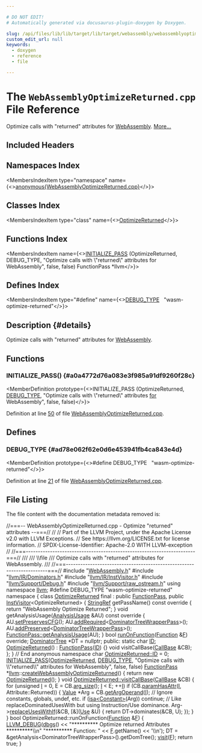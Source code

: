 ```yaml
---

# DO NOT EDIT!
# Automatically generated via docusaurus-plugin-doxygen by Doxygen.

slug: /api/files/lib/lib/target/lib/target/webassembly/webassemblyoptimizereturned-cpp
custom_edit_url: null
keywords:
  - doxygen
  - reference
  - file

---
```





# The `WebAssemblyOptimizeReturned.cpp` File Reference

<DoxygenPage pluginConfig={pluginConfig}>

Optimize calls with &quot;returned&quot; attributes for <a href="/docs/api/namespaces/llvm/webassembly">WebAssembly</a>. <a href="#details">More...</a>

## Included Headers

<IncludesList>
<IncludesListItem
  filePath="WebAssembly.h"
  permalink="/docs/api/files/lib/lib/target/lib/target/webassembly/webassembly-h"
  isLocal="true" />
<IncludesListItem
  filePath="llvm/IR/Dominators.h"
  permalink="/docs/api/files/include/include/llvm/include/llvm/ir/dominators-h"
  isLocal="true" />
<IncludesListItem
  filePath="llvm/IR/InstVisitor.h"
  permalink="/docs/api/files/include/include/llvm/include/llvm/ir/instvisitor-h"
  isLocal="true" />
<IncludesListItem
  filePath="llvm/Support/Debug.h"
  permalink="/docs/api/files/include/include/llvm/include/llvm/support/debug-h"
  isLocal="true" />
<IncludesListItem
  filePath="llvm/Support/raw_ostream.h"
  permalink="/docs/api/files/include/include/llvm/include/llvm/support/raw-ostream-h"
  isLocal="true" />
</IncludesList>

## Namespaces Index

<MembersIndex>

<MembersIndexItem
  type="namespace"
  name={<><a href="/docs/api/namespaces/anonymous-webassemblyoptimizereturned-cpp-">anonymous&#123;WebAssemblyOptimizeReturned.cpp&#125;</a></>}>
</MembersIndexItem>

</MembersIndex>

## Classes Index

<MembersIndex>

<MembersIndexItem
  type="class"
  name={<><a href="/docs/api/classes/anonymous-namespace-webassemblyoptimizereturned-cpp-/optimizereturned">OptimizeReturned</a></>}>
</MembersIndexItem>

</MembersIndex>

## Functions Index

<MembersIndex>

<MembersIndexItem
  name={<><a href="#a0a4772d76a083e3f985a91df9260f28c">INITIALIZE&#95;PASS</a> (OptimizeReturned, DEBUG&#95;TYPE, &quot;Optimize calls with \\&quot;returned\\&quot; attributes for WebAssembly&quot;, false, false) FunctionPass &#42;llvm</>}>
</MembersIndexItem>

</MembersIndex>

## Defines Index

<MembersIndex>

<MembersIndexItem
  type="#define"
  name={<><a href="#ad78e062f62e0d6e453941fb4ca843e4d">DEBUG&#95;TYPE</a>&nbsp;&nbsp;&nbsp;&quot;wasm-optimize-returned&quot;</>}>
</MembersIndexItem>

</MembersIndex>

## Description {#details}

Optimize calls with &quot;returned&quot; attributes for <a href="/docs/api/namespaces/llvm/webassembly">WebAssembly</a>.

<SectionDefinition>

## Functions

### INITIALIZE&#95;PASS() {#a0a4772d76a083e3f985a91df9260f28c}

<MemberDefinition
  prototype={<>INITIALIZE&#95;PASS (OptimizeReturned, <a href="/docs/api/files/include/include/llvm/include/llvm/adt/genericcycleimpl-h/#ad78e062f62e0d6e453941fb4ca843e4d">DEBUG&#95;TYPE</a>, &quot;Optimize calls with \\&quot;returned\\&quot; attributes <a href="/docs/api/files/lib/lib/target/lib/target/aarch64/aarch64expandpseudoinsts-cpp/#a4cfc8b177e8521a4b496ae2edff6244f">for</a> WebAssembly&quot;, false, false)</>}>

Definition at line <a href="#l00050">50</a> of file <a href="/docs/api/files/lib/lib/target/lib/target/webassembly/webassemblyoptimizereturned-cpp">WebAssemblyOptimizeReturned.cpp</a>.
</MemberDefinition>

</SectionDefinition>

<SectionDefinition>

## Defines

### DEBUG&#95;TYPE {#ad78e062f62e0d6e453941fb4ca843e4d}

<MemberDefinition
  prototype={<>#define DEBUG&#95;TYPE&nbsp;&nbsp;&nbsp;&quot;wasm-optimize-returned&quot;</>}>

Definition at line <a href="#l00021">21</a> of file <a href="/docs/api/files/lib/lib/target/lib/target/webassembly/webassemblyoptimizereturned-cpp">WebAssemblyOptimizeReturned.cpp</a>.
</MemberDefinition>

</SectionDefinition>

## File Listing

The file content with the documentation metadata removed is:

<ProgramListing>

<Link id="l00001" /><CodeLine lineNumber="1"><span class="doxyHighlightComment">//===-- WebAssemblyOptimizeReturned.cpp - Optimize &quot;returned&quot; attributes --===//</span></CodeLine>
<Link id="l00002" /><CodeLine lineNumber="2"><span class="doxyHighlightComment">//</span></CodeLine>
<Link id="l00003" /><CodeLine lineNumber="3"><span class="doxyHighlightComment">// Part of the LLVM Project, under the Apache License v2.0 with LLVM Exceptions.</span></CodeLine>
<Link id="l00004" /><CodeLine lineNumber="4"><span class="doxyHighlightComment">// See https://llvm.org/LICENSE.txt for license information.</span></CodeLine>
<Link id="l00005" /><CodeLine lineNumber="5"><span class="doxyHighlightComment">// SPDX-License-Identifier: Apache-2.0 WITH LLVM-exception</span></CodeLine>
<Link id="l00006" /><CodeLine lineNumber="6"><span class="doxyHighlightComment">//</span></CodeLine>
<Link id="l00007" /><CodeLine lineNumber="7"><span class="doxyHighlightComment">//===----------------------------------------------------------------------===//</span></CodeLine>
<Link id="l00008" /><CodeLine lineNumber="8"><span class="doxyHighlightComment">///</span></CodeLine>
<Link id="l00009" /><CodeLine lineNumber="9"><span class="doxyHighlightComment">/// \\file</span></CodeLine>
<Link id="l00010" /><CodeLine lineNumber="10"><span class="doxyHighlightComment">/// Optimize calls with &quot;returned&quot; attributes for WebAssembly.</span></CodeLine>
<Link id="l00011" /><CodeLine lineNumber="11"><span class="doxyHighlightComment">///</span></CodeLine>
<Link id="l00012" /><CodeLine lineNumber="12"><span class="doxyHighlightComment">//===----------------------------------------------------------------------===//</span></CodeLine>
<Link id="l00013" /><CodeLine lineNumber="13"></CodeLine>
<Link id="l00014" /><CodeLine lineNumber="14"><span class="doxyHighlightPreprocessor">#include &quot;<a href="/docs/api/files/lib/lib/target/lib/target/webassembly/webassembly-h">WebAssembly.h</a>&quot;</span></CodeLine>
<Link id="l00015" /><CodeLine lineNumber="15"><span class="doxyHighlightPreprocessor">#include &quot;<a href="/docs/api/files/include/include/llvm/include/llvm/ir/dominators-h">llvm/IR/Dominators.h</a>&quot;</span></CodeLine>
<Link id="l00016" /><CodeLine lineNumber="16"><span class="doxyHighlightPreprocessor">#include &quot;<a href="/docs/api/files/include/include/llvm/include/llvm/ir/instvisitor-h">llvm/IR/InstVisitor.h</a>&quot;</span></CodeLine>
<Link id="l00017" /><CodeLine lineNumber="17"><span class="doxyHighlightPreprocessor">#include &quot;<a href="/docs/api/files/include/include/llvm/include/llvm/support/debug-h">llvm/Support/Debug.h</a>&quot;</span></CodeLine>
<Link id="l00018" /><CodeLine lineNumber="18"><span class="doxyHighlightPreprocessor">#include &quot;<a href="/docs/api/files/include/include/llvm/include/llvm/support/raw-ostream-h">llvm/Support/raw&#95;ostream.h</a>&quot;</span></CodeLine>
<Link id="l00019" /><CodeLine lineNumber="19"><span class="doxyHighlightKeyword">using namespace </span><span class="doxyHighlight"><a href="/docs/api/namespaces/llvm">llvm</a>;</span></CodeLine>
<Link id="l00020" /><CodeLine lineNumber="20"></CodeLine>
<Link id="l00021" /><CodeLine lineNumber="21" lineLink="#ad78e062f62e0d6e453941fb4ca843e4d"><span class="doxyHighlightPreprocessor">#define DEBUG&#95;TYPE &quot;wasm-optimize-returned&quot;</span></CodeLine>
<Link id="l00022" /><CodeLine lineNumber="22"></CodeLine>
<Link id="l00023" /><CodeLine lineNumber="23" lineLink="/docs/api/namespaces/anonymous-webassemblyoptimizereturned-cpp-"><span class="doxyHighlightKeyword">namespace </span><span class="doxyHighlight">&#123;</span></CodeLine>
<Link id="l00024" /><CodeLine lineNumber="24" lineLink="/docs/api/classes/anonymous-namespace-webassemblyoptimizereturned-cpp-/optimizereturned"><span class="doxyHighlightKeyword">class </span><span class="doxyHighlight"><a href="/docs/api/classes/anonymous-namespace-webassemblyoptimizereturned-cpp-/optimizereturned/#a3f4e531bfafe75555435d34798226f5e">OptimizeReturned</a> final : </span><span class="doxyHighlightKeyword">public</span><span class="doxyHighlight"> <a href="/docs/api/classes/llvm/functionpass/#a7691d83e3561f781cae4ce4a01bdfa93">FunctionPass</a>,</span></CodeLine>
<Link id="l00025" /><CodeLine lineNumber="25"><span class="doxyHighlight">                               </span><span class="doxyHighlightKeyword">public</span><span class="doxyHighlight"> <a href="/docs/api/classes/llvm/instvisitor">InstVisitor</a>&lt;OptimizeReturned&gt; &#123;</span></CodeLine>
<Link id="l00026" /><CodeLine lineNumber="26"><span class="doxyHighlight">  <a href="/docs/api/classes/llvm/stringref">StringRef</a> getPassName()</span><span class="doxyHighlightKeyword"> const override </span><span class="doxyHighlight">&#123;</span></CodeLine>
<Link id="l00027" /><CodeLine lineNumber="27"><span class="doxyHighlight">    </span><span class="doxyHighlightKeywordFlow">return</span><span class="doxyHighlight"> </span><span class="doxyHighlightStringLiteral">&quot;WebAssembly Optimize Returned&quot;</span><span class="doxyHighlight">;</span></CodeLine>
<Link id="l00028" /><CodeLine lineNumber="28"><span class="doxyHighlight">  &#125;</span></CodeLine>
<Link id="l00029" /><CodeLine lineNumber="29"></CodeLine>
<Link id="l00030" /><CodeLine lineNumber="30"><span class="doxyHighlight">  </span><span class="doxyHighlightKeywordType">void</span><span class="doxyHighlight"> getAnalysisUsage(<a href="/docs/api/classes/llvm/analysisusage">AnalysisUsage</a> &amp;AU)</span><span class="doxyHighlightKeyword"> const override </span><span class="doxyHighlight">&#123;</span></CodeLine>
<Link id="l00031" /><CodeLine lineNumber="31"><span class="doxyHighlight">    AU.<a href="/docs/api/classes/llvm/analysisusage/#af11a6ebf7ab3c388234cb6d5378439a3">setPreservesCFG</a>();</span></CodeLine>
<Link id="l00032" /><CodeLine lineNumber="32"><span class="doxyHighlight">    AU.<a href="/docs/api/classes/llvm/analysisusage/#ae0adcccca08fb686c9ce00f9397b660c">addRequired</a>&lt;<a href="/docs/api/classes/llvm/dominatortreewrapperpass">DominatorTreeWrapperPass</a>&gt;();</span></CodeLine>
<Link id="l00033" /><CodeLine lineNumber="33"><span class="doxyHighlight">    AU.<a href="/docs/api/classes/llvm/analysisusage/#ae9356b720f6fbab112d809738dcc4f2a">addPreserved</a>&lt;<a href="/docs/api/classes/llvm/dominatortreewrapperpass">DominatorTreeWrapperPass</a>&gt;();</span></CodeLine>
<Link id="l00034" /><CodeLine lineNumber="34"><span class="doxyHighlight">    <a href="/docs/api/classes/llvm/pass/#a6590d0486104165ca40c7df0707f7b9e">FunctionPass::getAnalysisUsage</a>(AU);</span></CodeLine>
<Link id="l00035" /><CodeLine lineNumber="35"><span class="doxyHighlight">  &#125;</span></CodeLine>
<Link id="l00036" /><CodeLine lineNumber="36"></CodeLine>
<Link id="l00037" /><CodeLine lineNumber="37"><span class="doxyHighlight">  </span><span class="doxyHighlightKeywordType">bool</span><span class="doxyHighlight"> <a href="/docs/api/files/lib/lib/transforms/lib/transforms/utils/entryexitinstrumenter-cpp/#a3985f1f39349428d17f0d2b81ebc6349">runOnFunction</a>(<a href="/docs/api/classes/llvm/function">Function</a> &amp;<a href="/docs/api/files/lib/lib/support/md5-cpp/#a96d73bbd7af15cb1fc38c3f4a3bd82e9">F</a>) </span><span class="doxyHighlightKeyword">override</span><span class="doxyHighlight">;</span></CodeLine>
<Link id="l00038" /><CodeLine lineNumber="38"></CodeLine>
<Link id="l00039" /><CodeLine lineNumber="39"><span class="doxyHighlight">  <a href="/docs/api/classes/llvm/dominatortree">DominatorTree</a> &#42;DT = </span><span class="doxyHighlightKeyword">nullptr</span><span class="doxyHighlight">;</span></CodeLine>
<Link id="l00040" /><CodeLine lineNumber="40"></CodeLine>
<Link id="l00041" /><CodeLine lineNumber="41"><span class="doxyHighlightKeyword">public</span><span class="doxyHighlight">:</span></CodeLine>
<Link id="l00042" /><CodeLine lineNumber="42" lineLink="/docs/api/classes/anonymous-namespace-webassemblyoptimizereturned-cpp-/optimizereturned/#a2a95dd32c036001cab7371fa79b7c2de"><span class="doxyHighlight">  </span><span class="doxyHighlightKeyword">static</span><span class="doxyHighlight"> </span><span class="doxyHighlightKeywordType">char</span><span class="doxyHighlight"> <a href="/docs/api/classes/anonymous-namespace-webassemblyoptimizereturned-cpp-/optimizereturned/#a2a95dd32c036001cab7371fa79b7c2de">ID</a>;</span></CodeLine>
<Link id="l00043" /><CodeLine lineNumber="43" lineLink="/docs/api/classes/anonymous-namespace-webassemblyoptimizereturned-cpp-/optimizereturned/#a3f4e531bfafe75555435d34798226f5e"><span class="doxyHighlight">  <a href="/docs/api/classes/anonymous-namespace-webassemblyoptimizereturned-cpp-/optimizereturned/#a3f4e531bfafe75555435d34798226f5e">OptimizeReturned</a>() : <a href="/docs/api/classes/llvm/functionpass/#a7691d83e3561f781cae4ce4a01bdfa93">FunctionPass</a>(<a href="/docs/api/classes/anonymous-namespace-webassemblyoptimizereturned-cpp-/optimizereturned/#a2a95dd32c036001cab7371fa79b7c2de">ID</a>) &#123;&#125;</span></CodeLine>
<Link id="l00044" /><CodeLine lineNumber="44"></CodeLine>
<Link id="l00045" /><CodeLine lineNumber="45"><span class="doxyHighlight">  </span><span class="doxyHighlightKeywordType">void</span><span class="doxyHighlight"> visitCallBase(<a href="/docs/api/classes/llvm/callbase">CallBase</a> &amp;CB);</span></CodeLine>
<Link id="l00046" /><CodeLine lineNumber="46"><span class="doxyHighlight">&#125;;</span></CodeLine>
<Link id="l00047" /><CodeLine lineNumber="47"><span class="doxyHighlight">&#125; </span><span class="doxyHighlightComment">// End anonymous namespace</span></CodeLine>
<Link id="l00048" /><CodeLine lineNumber="48"></CodeLine>
<Link id="l00049" /><CodeLine lineNumber="49"><span class="doxyHighlightKeywordType">char</span><span class="doxyHighlight"> <a href="/docs/api/classes/anonymous-namespace-webassemblyoptimizereturned-cpp-/optimizereturned/#a2a95dd32c036001cab7371fa79b7c2de">OptimizeReturned::ID</a> = 0;</span></CodeLine>
<Link id="l00050" /><CodeLine lineNumber="50" lineLink="#a0a4772d76a083e3f985a91df9260f28c"><span class="doxyHighlight"><a href="/docs/api/files/include/include/llvm/passsupport-h/#af807c9595d50b45c0008924c4679c85c">INITIALIZE&#95;PASS</a>(<a href="/docs/api/classes/anonymous-namespace-webassemblyoptimizereturned-cpp-/optimizereturned/#a3f4e531bfafe75555435d34798226f5e">OptimizeReturned</a>, <a href="/docs/api/files/include/include/llvm/include/llvm/adt/genericcycleimpl-h/#ad78e062f62e0d6e453941fb4ca843e4d">DEBUG&#95;TYPE</a>,</span></CodeLine>
<Link id="l00051" /><CodeLine lineNumber="51"><span class="doxyHighlight">                </span><span class="doxyHighlightStringLiteral">&quot;Optimize calls with \\&quot;returned\\&quot; attributes for WebAssembly&quot;</span><span class="doxyHighlight">,</span></CodeLine>
<Link id="l00052" /><CodeLine lineNumber="52"><span class="doxyHighlight">                </span><span class="doxyHighlightKeyword">false</span><span class="doxyHighlight">, </span><span class="doxyHighlightKeyword">false</span><span class="doxyHighlight">)</span></CodeLine>
<Link id="l00053" /><CodeLine lineNumber="53"></CodeLine>
<Link id="l00054" /><CodeLine lineNumber="54"><span class="doxyHighlight"><a href="/docs/api/classes/llvm/functionpass">FunctionPass</a> &#42;<a href="/docs/api/namespaces/llvm">llvm</a>::<a href="/docs/api/namespaces/llvm/#a8ee885d3546e34b315b9c7730779188a">createWebAssemblyOptimizeReturned</a>() &#123;</span></CodeLine>
<Link id="l00055" /><CodeLine lineNumber="55"><span class="doxyHighlight">  </span><span class="doxyHighlightKeywordFlow">return</span><span class="doxyHighlight"> </span><span class="doxyHighlightKeyword">new</span><span class="doxyHighlight"> <a href="/docs/api/classes/anonymous-namespace-webassemblyoptimizereturned-cpp-/optimizereturned/#a3f4e531bfafe75555435d34798226f5e">OptimizeReturned</a>();</span></CodeLine>
<Link id="l00056" /><CodeLine lineNumber="56"><span class="doxyHighlight">&#125;</span></CodeLine>
<Link id="l00057" /><CodeLine lineNumber="57"></CodeLine>
<Link id="l00058" /><CodeLine lineNumber="58" lineLink="/docs/api/classes/anonymous-namespace-webassemblyoptimizereturned-cpp-/optimizereturned/#ae81d17afe649660014f0e1ca569e8bf3"><span class="doxyHighlightKeywordType">void</span><span class="doxyHighlight"> <a href="/docs/api/classes/anonymous-namespace-webassemblyoptimizereturned-cpp-/optimizereturned/#ae81d17afe649660014f0e1ca569e8bf3">OptimizeReturned::visitCallBase</a>(<a href="/docs/api/classes/llvm/callbase">CallBase</a> &amp;CB) &#123;</span></CodeLine>
<Link id="l00059" /><CodeLine lineNumber="59"><span class="doxyHighlight">  </span><span class="doxyHighlightKeywordFlow">for</span><span class="doxyHighlight"> (</span><span class="doxyHighlightKeywordType">unsigned</span><span class="doxyHighlight"> <a href="/docs/api/files/lib/lib/support/md5-cpp/#ac0eafdc9ee161b71e7af98af736952fd">I</a> = 0, E = CB.<a href="/docs/api/classes/llvm/callbase/#adde2ea00dd2613ee41bfe91908e4e68e">arg&#95;size</a>(); <a href="/docs/api/files/lib/lib/support/md5-cpp/#ac0eafdc9ee161b71e7af98af736952fd">I</a> &lt; E; ++<a href="/docs/api/files/lib/lib/support/md5-cpp/#ac0eafdc9ee161b71e7af98af736952fd">I</a>)</span></CodeLine>
<Link id="l00060" /><CodeLine lineNumber="60"><span class="doxyHighlight">    </span><span class="doxyHighlightKeywordFlow">if</span><span class="doxyHighlight"> (CB.<a href="/docs/api/classes/llvm/callbase/#a4cbb2344996abd4332716e76178ad4f4">paramHasAttr</a>(<a href="/docs/api/files/lib/lib/support/md5-cpp/#ac0eafdc9ee161b71e7af98af736952fd">I</a>, Attribute::Returned)) &#123;</span></CodeLine>
<Link id="l00061" /><CodeLine lineNumber="61"><span class="doxyHighlight">      <a href="/docs/api/classes/llvm/value">Value</a> &#42;Arg = CB.<a href="/docs/api/classes/llvm/callbase/#aabd76e6a8a23a5af1ce4d3c310d88bcd">getArgOperand</a>(<a href="/docs/api/files/lib/lib/support/md5-cpp/#ac0eafdc9ee161b71e7af98af736952fd">I</a>);</span></CodeLine>
<Link id="l00062" /><CodeLine lineNumber="62"><span class="doxyHighlight">      </span><span class="doxyHighlightComment">// Ignore constants, globals, undef, etc.</span></CodeLine>
<Link id="l00063" /><CodeLine lineNumber="63"><span class="doxyHighlight">      </span><span class="doxyHighlightKeywordFlow">if</span><span class="doxyHighlight"> (<a href="/docs/api/namespaces/llvm/#a92ca992e52dddc420f4b069cae06dfbe">isa&lt;Constant&gt;</a>(Arg))</span></CodeLine>
<Link id="l00064" /><CodeLine lineNumber="64"><span class="doxyHighlight">        </span><span class="doxyHighlightKeywordFlow">continue</span><span class="doxyHighlight">;</span></CodeLine>
<Link id="l00065" /><CodeLine lineNumber="65"><span class="doxyHighlight">      </span><span class="doxyHighlightComment">// Like replaceDominatedUsesWith but using Instruction/Use dominance.</span></CodeLine>
<Link id="l00066" /><CodeLine lineNumber="66"><span class="doxyHighlight">      Arg-&gt;<a href="/docs/api/classes/llvm/value/#a7e8dad1701aa6445be4a29f654b0473c">replaceUsesWithIf</a>(&amp;CB,</span></CodeLine>
<Link id="l00067" /><CodeLine lineNumber="67"><span class="doxyHighlight">                             &#91;&amp;&#93;(<a href="/docs/api/classes/llvm/use">Use</a> &amp;U) &#123; </span><span class="doxyHighlightKeywordFlow">return</span><span class="doxyHighlight"> DT-&gt;dominates(&amp;CB, U); &#125;);</span></CodeLine>
<Link id="l00068" /><CodeLine lineNumber="68"><span class="doxyHighlight">    &#125;</span></CodeLine>
<Link id="l00069" /><CodeLine lineNumber="69"><span class="doxyHighlight">&#125;</span></CodeLine>
<Link id="l00070" /><CodeLine lineNumber="70"></CodeLine>
<Link id="l00071" /><CodeLine lineNumber="71"><span class="doxyHighlightKeywordType">bool</span><span class="doxyHighlight"> OptimizeReturned::runOnFunction(<a href="/docs/api/classes/llvm/function">Function</a> &amp;<a href="/docs/api/files/lib/lib/support/md5-cpp/#a96d73bbd7af15cb1fc38c3f4a3bd82e9">F</a>) &#123;</span></CodeLine>
<Link id="l00072" /><CodeLine lineNumber="72"><span class="doxyHighlight">  <a href="/docs/api/files/include/include/llvm/include/llvm/support/debug-h/#a196897517069dda1bdb549e24468f7d7">LLVM&#95;DEBUG</a>(<a href="/docs/api/namespaces/llvm/#a7c46c742c31be54870e2038048e6b391">dbgs</a>() &lt;&lt; </span><span class="doxyHighlightStringLiteral">&quot;&#42;&#42;&#42;&#42;&#42;&#42;&#42;&#42;&#42;&#42; Optimize returned Attributes &#42;&#42;&#42;&#42;&#42;&#42;&#42;&#42;&#42;&#42;\\n&quot;</span></CodeLine>
<Link id="l00073" /><CodeLine lineNumber="73"><span class="doxyHighlight">                       </span><span class="doxyHighlightStringLiteral">&quot;&#42;&#42;&#42;&#42;&#42;&#42;&#42;&#42;&#42;&#42; Function: &quot;</span></CodeLine>
<Link id="l00074" /><CodeLine lineNumber="74"><span class="doxyHighlight">                    &lt;&lt; <a href="/docs/api/files/lib/lib/support/md5-cpp/#a96d73bbd7af15cb1fc38c3f4a3bd82e9">F</a>.getName() &lt;&lt; </span><span class="doxyHighlightCharLiteral">&#39;\\n&#39;</span><span class="doxyHighlight">);</span></CodeLine>
<Link id="l00075" /><CodeLine lineNumber="75"></CodeLine>
<Link id="l00076" /><CodeLine lineNumber="76"><span class="doxyHighlight">  DT = &amp;getAnalysis&lt;DominatorTreeWrapperPass&gt;().getDomTree();</span></CodeLine>
<Link id="l00077" /><CodeLine lineNumber="77"><span class="doxyHighlight">  <a href="/docs/api/files/lib/lib/target/lib/target/spirv/spirvpostlegalizer-cpp/#a090736355958192cac4db32336c48bbd">visit</a>(<a href="/docs/api/files/lib/lib/support/md5-cpp/#a96d73bbd7af15cb1fc38c3f4a3bd82e9">F</a>);</span></CodeLine>
<Link id="l00078" /><CodeLine lineNumber="78"><span class="doxyHighlight">  </span><span class="doxyHighlightKeywordFlow">return</span><span class="doxyHighlight"> </span><span class="doxyHighlightKeyword">true</span><span class="doxyHighlight">;</span></CodeLine>
<Link id="l00079" /><CodeLine lineNumber="79"><span class="doxyHighlight">&#125;</span></CodeLine>

</ProgramListing>


</DoxygenPage>
